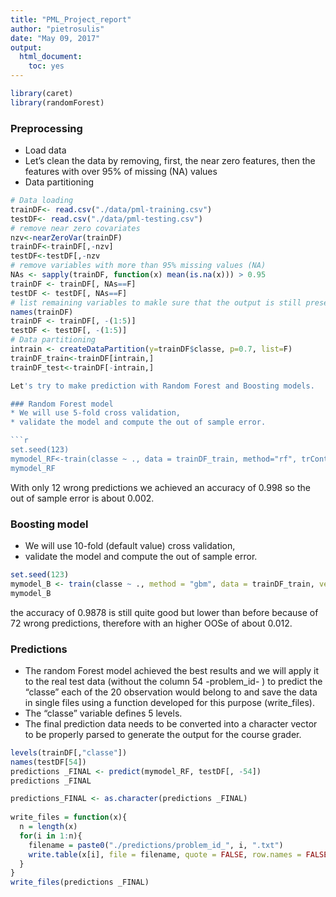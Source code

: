 ```yaml
---
title: "PML_Project_report"
author: "pietrosulis"
date: "May 09, 2017"
output:
  html_document:
    toc: yes
---
```


```r
library(caret)
library(randomForest)
```

### Preprocessing 
* Load data           
* Let's clean the data by removing, first, the near zero features, then the features with over 95% of missing (NA) values                 
* Data partitioning

```r
# Data loading
trainDF<- read.csv("./data/pml-training.csv")
testDF<- read.csv("./data/pml-testing.csv")
# remove near zero covariates
nzv<-nearZeroVar(trainDF)
trainDF<-trainDF[,-nzv]
testDF<-testDF[,-nzv
# remove variables with more than 95% missing values (NA)
NAs <- sapply(trainDF, function(x) mean(is.na(x))) > 0.95
trainDF <- trainDF[, NAs==F]
testDF <- testDF[, NAs==F]
# list remaining variables to makle sure that the output is still present: the first 5 of them are plain noise, remove them
names(trainDF)
trainDF <- trainDF[, -(1:5)]
testDF <- testDF[, -(1:5)]
# Data partitioning
intrain <- createDataPartition(y=trainDF$classe, p=0.7, list=F)
trainDF_train<-trainDF[intrain,]
trainDF_test<-trainDF[-intrain,]

Let's try to make prediction with Random Forest and Boosting models.         

### Random Forest model   
* We will use 5-fold cross validation,     
* validate the model and compute the out of sample error.            

```r
set.seed(123)
mymodel_RF<-train(classe ~ ., data = trainDF_train, method="rf", trControl=trainControl(method = "cv", number = 5, verboseIter = F)) 
mymodel_RF
```

With only 12 wrong predictions we achieved an accuracy of 0.998 so the out of sample error is about 0.002.                     

### Boosting model
* We will use 10-fold (default value) cross validation,     
* validate the model and compute the out of sample error.            

```r
set.seed(123)
mymodel_B <- train(classe ~ ., method = "gbm", data = trainDF_train, verbose = F, trControl = trainControl(method = "cv"))
mymodel_B
```

the accuracy of 0.9878 is still quite good but lower than before because of 72 wrong predictions, therefore with an higher OOSe of about 0.012.

### Predictions   
* The random Forest model achieved the best results and we will apply it to the real test data (without the column 54 -problem_id- ) to predict the "classe" each of the 20 observation would belong to and save the data in single files using a function developed for this purpose (write_files).         
* The "classe" variable defines 5 levels.            
* The final prediction data needs to be converted into a character vector to be properly parsed to generate the output for the course grader.     

```r
levels(trainDF[,"classe"])
names(testDF[54])
predictions _FINAL <- predict(mymodel_RF, testDF[, -54])
predictions _FINAL
```
```r
predictions_FINAL <- as.character(predictions _FINAL)
 
write_files = function(x){
  n = length(x)
  for(i in 1:n){
    filename = paste0("./predictions/problem_id_", i, ".txt")
    write.table(x[i], file = filename, quote = FALSE, row.names = FALSE, col.names = FALSE)
  }
}
write_files(predictions _FINAL)
```


